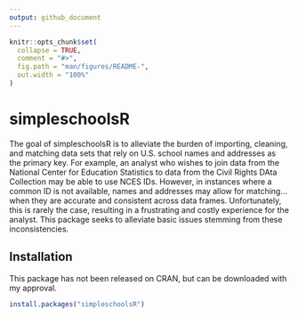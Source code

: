 ```yaml
---
output: github_document
---
```


<!-- README.md is generated from README.Rmd. Please edit that file -->

```r
knitr::opts_chunk$set(
  collapse = TRUE,
  comment = "#>",
  fig.path = "man/figures/README-",
  out.width = "100%"
)
```

# simpleschoolsR

<!-- badges: start -->
<!-- badges: end -->

The goal of simpleschoolsR is to alleviate the burden of importing, cleaning, and
matching data sets that rely on U.S. school names and addresses as the primary key. 
For example, an analyst who wishes to join data from the National Center for Education
Statistics to data from the Civil Rights DAta Collection may be able to
use NCES IDs. However, in instances where a common ID is not available,
names and addresses may allow for matching...when they are accurate and
consistent across data frames. Unfortunately, this is rarely the case, resulting
in a frustrating and costly experience for the analyst. This package seeks to
alleviate basic issues stemming from these inconsistencies.

## Installation

This package has not been released on CRAN, but can be downloaded with my approval.

``` r
install.packages("simpleschoolsR")
```
